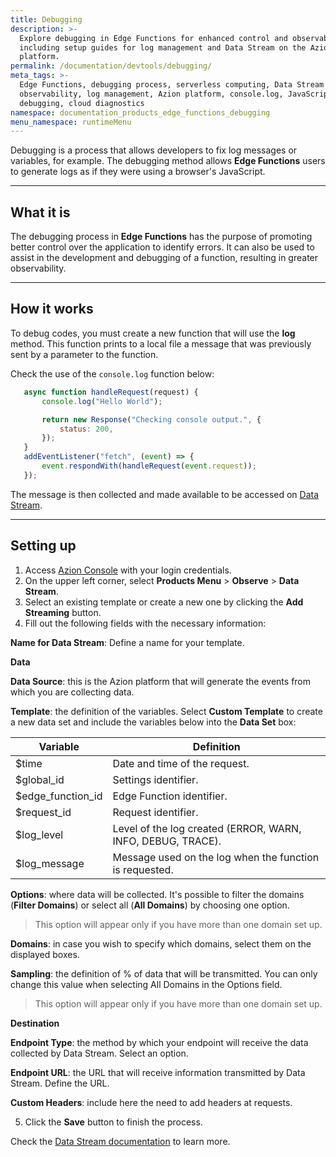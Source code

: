 ```yaml
---
title: Debugging
description: >-
  Explore debugging in Edge Functions for enhanced control and observability,
  including setup guides for log management and Data Stream on the Azion
  platform.
permalink: /documentation/devtools/debugging/
meta_tags: >-
  Edge Functions, debugging process, serverless computing, Data Stream setup,
  observability, log management, Azion platform, console.log, JavaScript
  debugging, cloud diagnostics
namespace: documentation_products_edge_functions_debugging
menu_namespace: runtimeMenu
---
```


Debugging is a process that allows developers to fix log messages or variables, for example. The debugging method allows **Edge Functions** users to generate logs as if they were using a browser's JavaScript.

---

## What it is

The debugging process in **Edge Functions** has the purpose of promoting better control over the application to identify errors. It can also be used to assist in the development and debugging of a function, resulting in greater observability.

---

## How it works

To debug codes, you must create a new function that will use the **log** method. This function prints to a local file a message that was previously sent by a parameter to the function.

Check the use of the `console.log` function below:

```js
   async function handleRequest(request) {
       console.log("Hello World");

       return new Response("Checking console output.", {
           status: 200,
       });
   }
   addEventListener("fetch", (event) => {
       event.respondWith(handleRequest(event.request));
   });
```

The message is then collected and made available to be accessed on [Data Stream](/en/documentation/products/observe/data-stream/).

---

## Setting up

1. Access [Azion Console](https://sso.azion.com/login) with your login credentials.
2. On the upper left corner, select **Products Menu** > **Observe** > **Data Stream**.
3. Select an existing template or create a new one by clicking the **Add Streaming** button.
4. Fill out the following fields with the necessary information:

**Name for Data Stream**: Define a name for your template.

**Data**

**Data Source**: this is the Azion platform that will generate the events from which you are collecting data.

**Template**: the definition of the variables. Select **Custom Template** to create a new data set and include the variables below into the **Data Set** box:

| **Variable**      | **Definition**                                              |
| ----------------- | ----------------------------------------------------------- |
| $time             | Date and time of the request.                               |
| $global_id        | Settings identifier.                                        |
| $edge_function_id | Edge Function identifier.                                   |
| $request_id       | Request identifier.                                         |
| $log_level        | Level of the log created (ERROR, WARN, INFO, DEBUG, TRACE). |
| $log_message      | Message used on the log when the function is requested.     |

**Options**: where data will be collected. It's possible to filter the domains (**Filter Domains**) or select all (**All Domains**) by choosing one option.

> This option will appear only if you have more than one domain set up.

**Domains**: in case you wish to specify which domains, select them on the displayed boxes.

**Sampling**: the definition of % of data that will be transmitted. You can only change this value when selecting All Domains in the Options field.

> This option will appear only if you have more than one domain set up.

**Destination**

**Endpoint Type**: the method by which your endpoint will receive the data collected by Data Stream. Select an option.

**Endpoint URL**: the URL that will receive information transmitted by Data Stream. Define the URL.

**Custom Headers**: include here the need to add headers at requests.

5. Click the **Save** button to finish the process.

Check the [Data Stream documentation](/en/documentation/products/observe/data-stream/) to learn more.





